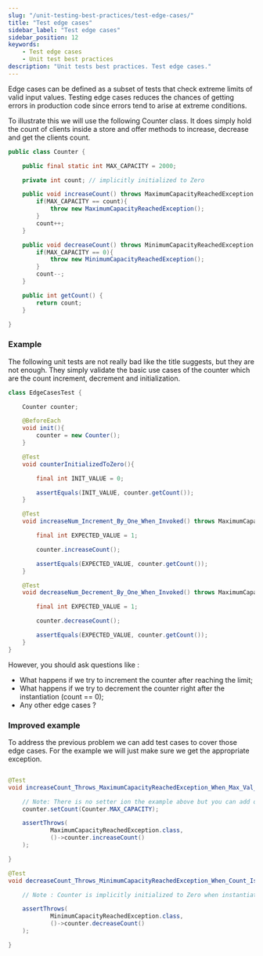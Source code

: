 ```yaml
---
slug: "/unit-testing-best-practices/test-edge-cases/"
title: "Test edge cases"
sidebar_label: "Test edge cases"
sidebar_position: 12
keywords:
    - Test edge cases
    - Unit test best practices
description: "Unit tests best practices. Test edge cases."
---
```


Edge cases can be defined as a subset of tests that check extreme limits of valid input values.
Testing edge cases reduces the chances of getting errors in production code since errors tend to arise at extreme conditions.

To illustrate this we will use the following Counter class. 
It does simply hold the count of clients inside a store and offer methods to increase, decrease and get the clients count.

```java
public class Counter {

    public final static int MAX_CAPACITY = 2000;

    private int count; // implicitly initialized to Zero

    public void increaseCount() throws MaximumCapacityReachedException {
        if(MAX_CAPACITY == count){
            throw new MaximumCapacityReachedException();
        }
        count++;
    }

    public void decreaseCount() throws MinimumCapacityReachedException {
        if(MAX_CAPACITY == 0){
            throw new MinimumCapacityReachedException();
        }
        count--;
    }

    public int getCount() {
        return count;
    }

}

```

### Example

The following unit tests are not really bad like the title suggests, but they are not enough.
They simply validate the basic use cases of the counter which are the count increment, decrement and initialization.


```java
class EdgeCasesTest {

    Counter counter;

    @BeforeEach
    void init(){
        counter = new Counter();
    }

    @Test
    void counterInitializedToZero(){

        final int INIT_VALUE = 0;

        assertEquals(INIT_VALUE, counter.getCount());
    }

    @Test
    void increaseNum_Increment_By_One_When_Invoked() throws MaximumCapacityReachedException {

        final int EXPECTED_VALUE = 1;

        counter.increaseCount();

        assertEquals(EXPECTED_VALUE, counter.getCount());
    }

    @Test
    void decreaseNum_Decrement_By_One_When_Invoked() throws MaximumCapacityReachedException {

        final int EXPECTED_VALUE = 1;

        counter.decreaseCount();

        assertEquals(EXPECTED_VALUE, counter.getCount());
    }
}

```

However, you should ask questions like :
- What happens if we try to increment the counter after reaching the limit;
- What happens if we try to decrement the counter right after the instantiation (count == 0);
- Any other edge cases ?


### Improved example

To address the previous problem we can add test cases to cover those edge cases.
For the example we will just make sure we get the appropriate exception.

```java

@Test
void increaseCount_Throws_MaximumCapacityReachedException_When_Max_Val_Reached(){

    // Note: There is no setter ion the example above but you can add one
    counter.setCount(Counter.MAX_CAPACITY);

    assertThrows(
            MaximumCapacityReachedException.class,
            ()->counter.increaseCount()
    );

}

@Test
void decreaseCount_Throws_MinimumCapacityReachedException_When_Count_Is_Zero(){

    // Note : Counter is implicitly initialized to Zero when instantiated.

    assertThrows(
            MinimumCapacityReachedException.class,
            ()->counter.decreaseCount()
    );

}
```

